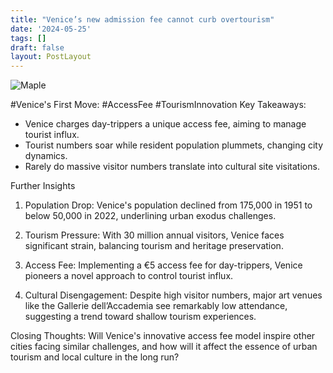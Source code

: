 ```yaml
---
title: "Venice’s new admission fee cannot curb overtourism"
date: '2024-05-25'
tags: []
draft: false
layout: PostLayout
---
```


<div className="flex justify-center">
  <div className="my-1 w-full px-2 xl:my-1 xl:w-1/2 xl:px-2">
    <img src="https://willpolesa.pythonanywhere.com/static/podcast_thumbnails/thumbnailrecnbqI5qFnQ86WyK.jpg" alt="Maple" className="mx-auto h-58 w-auto" />
  </div>
</div>

#Venice's First Move: #AccessFee #TourismInnovation
Key Takeaways:
- Venice charges day-trippers a unique access fee, aiming to manage tourist influx.
- Tourist numbers soar while resident population plummets, changing city dynamics.
- Rarely do massive visitor numbers translate into cultural site visitations.

Further Insights
1. Population Drop:
Venice's population declined from 175,000 in 1951 to below 50,000 in 2022, underlining urban exodus challenges.

2. Tourism Pressure:
With 30 million annual visitors, Venice faces significant strain, balancing tourism and heritage preservation.

3. Access Fee:
Implementing a €5 access fee for day-trippers, Venice pioneers a novel approach to control tourist influx.

4. Cultural Disengagement:
Despite high visitor numbers, major art venues like the Gallerie dell’Accademia see remarkably low attendance, suggesting a trend toward shallow tourism experiences.

Closing Thoughts:
Will Venice's innovative access fee model inspire other cities facing similar challenges, and how will it affect the essence of urban tourism and local culture in the long run?
